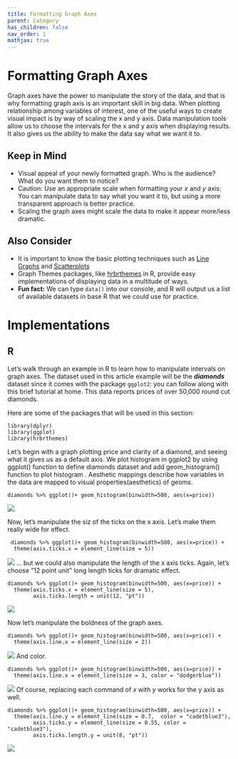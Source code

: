 ```yaml
---
title: Formatting Graph Axes
parent: Category
has_children: false
nav_order: 1
mathjax: true 
---
```


# Formatting Graph Axes

Graph axes have the power to manipulate the story of the data, and that is why formatting graph axis is an important skill in big data. When plotting relationship among variables of interest, one of the useful ways to create visual impact is by way of scaling the x and y axis. Data manipulation tools allow us to choose the intervals for the x and y axis when displaying results. It also gives us the ability to make the data say what we want it to. 

## Keep in Mind

- Visual appeal of your newly formatted graph. Who is the audience? What do you want them to notice?
- Caution: Use an appropriate scale when formatting your $x$ and $y$ axis: You can manipulate data to say what you want it to, but using a more transparent approach is better practice.
- Scaling the graph axes might scale the data to make it appear more/less dramatic. 

## Also Consider

- It is important to know the basic plotting techniques such as [Line Graphs](/Presentation/Figures/line_graph_with_labels_at_the_beginning_or_end.html") and [Scatterplots]("/Presentation/Figures/scatterplot_by_group_on_shared_axes.html")
- Graph Themes packages, like [hrbrthemes](https://rdocumentation.org/packages/hrbrthemes/versions/0.8.0) in R, provide easy implementations of displaying data in a multitude of ways.
- **Fun fact:** We can type `data()` into our console, and R will output us a list of available datasets in base R that we could use for practice.

# Implementations

## R

Let's walk through an example in R to learn how to manipulate intervals on graph axes. The dataset used in this article example will be the ***diamonds*** dataset since it comes with the package `ggplot2`: you can follow along with this brief tutorial at home. This data reports prices of over 50,000 round cut diamonds.

Here are some of the packages that will be used in this section:
```r?example=axis
library(dplyr)
library(ggplot)
library(hrbrthemes)
```
Let's begin with a graph plotting price and clarity of a diamond, and seeing what it gives us as a default axis. We plot histogram in ggplot2 by using ggplot() function to define diamonds dataset and add geom_histogram() function to plot histogram . Aesthetic mappings describe how variables in the data are mapped to visual properties(aesthetics) of geoms.
```r?example=axis
diamonds %>% ggplot()+ geom_histogram(binwidth=500, aes(x=price))
```
![](Images/graph_axes/diamonds.png)

Now, let's manipulate the siz of the ticks on the x axis. Let's make them really wide for effect. 
```r?example=axis
 diamonds %>% ggplot()+ geom_histogram(binwidth=500, aes(x=price)) + 
  theme(axis.ticks.x = element_line(size = 5))
```
![](Images/graph_axes/wide_ticks.png)
... but we could also manipulate the length of the x axis ticks. Again, let's choose "12 point unit" long length ticks for dramatic effect. 

```r?example=axis
diamonds %>% ggplot()+ geom_histogram(binwidth=500, aes(x=price)) + 
  theme(axis.ticks.x = element_line(size = 5),
        axis.ticks.length = unit(12, "pt"))
```
![](Images/graph_axes/long_ticks.png)

Now let's manipulate the boldness of the graph axes. 
```r?example=axis
diamonds %>% ggplot()+ geom_histogram(binwidth=500, aes(x=price)) + 
  theme(axis.line.x = element_line(size = 2))
```
![](Images/graph_axes/bold.png)
And color.
```r?example=axis
diamonds %>% ggplot()+ geom_histogram(binwidth=500, aes(x=price)) + 
  theme(axis.line.x = element_line(size = 3, color = "dodgerblue"))
```
![](Images/graph_axes/blue.png)
Of  course, replacing each command of $x$ with $y$ works for the y axis as well. 

```r?example=axis
diamonds %>% ggplot()+ geom_histogram(binwidth=500, aes(x=price)) + 
  theme(axis.line.y = element_line(size = 0.7,  color = "cadetblue3"),
        axis.ticks.y = element_line(size = 0.55, color = "cadetblue3"),
        axis.ticks.length.y = unit(8, "pt"))
```
![](Images/graph_axes/y_axis.png)


